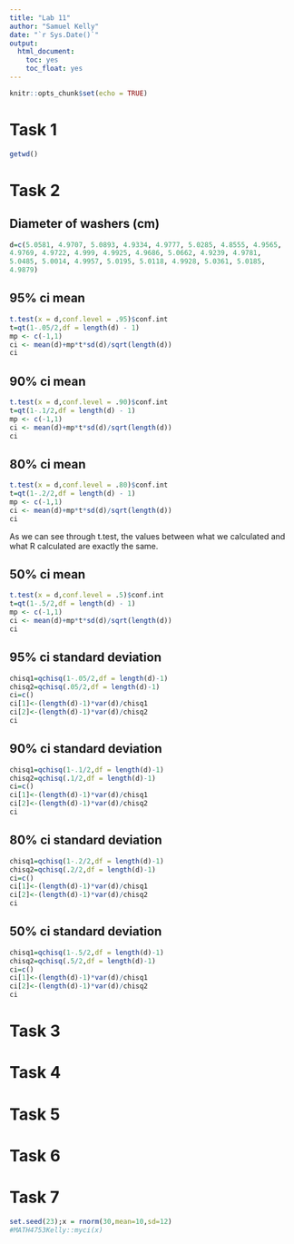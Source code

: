 ```yaml
---
title: "Lab 11"
author: "Samuel Kelly"
date: "`r Sys.Date()`"
output: 
  html_document:
    toc: yes
    toc_float: yes
---
```


```r
knitr::opts_chunk$set(echo = TRUE)
```


# Task 1

```r
getwd()
```


# Task 2

## Diameter of washers (cm)

```r
d=c(5.0581, 4.9707, 5.0893, 4.9334, 4.9777, 5.0285, 4.8555, 4.9565, 
4.9769, 4.9722, 4.999, 4.9925, 4.9686, 5.0662, 4.9239, 4.9781, 
5.0485, 5.0014, 4.9957, 5.0195, 5.0118, 4.9928, 5.0361, 5.0185, 
4.9879)
```

## 95% ci mean

```r
t.test(x = d,conf.level = .95)$conf.int
t=qt(1-.05/2,df = length(d) - 1)
mp <- c(-1,1)
ci <- mean(d)+mp*t*sd(d)/sqrt(length(d))
ci
```

## 90% ci mean

```r
t.test(x = d,conf.level = .90)$conf.int
t=qt(1-.1/2,df = length(d) - 1)
mp <- c(-1,1)
ci <- mean(d)+mp*t*sd(d)/sqrt(length(d))
ci
```

## 80% ci mean

```r
t.test(x = d,conf.level = .80)$conf.int
t=qt(1-.2/2,df = length(d) - 1)
mp <- c(-1,1)
ci <- mean(d)+mp*t*sd(d)/sqrt(length(d))
ci
```

As we can see through t.test, the values between what we calculated and what R calculated are exactly the same.

## 50% ci mean

```r
t.test(x = d,conf.level = .5)$conf.int
t=qt(1-.5/2,df = length(d) - 1)
mp <- c(-1,1)
ci <- mean(d)+mp*t*sd(d)/sqrt(length(d))
ci
```

## 95% ci standard deviation

```r
chisq1=qchisq(1-.05/2,df = length(d)-1)
chisq2=qchisq(.05/2,df = length(d)-1)
ci=c()
ci[1]<-(length(d)-1)*var(d)/chisq1
ci[2]<-(length(d)-1)*var(d)/chisq2
ci
```

## 90% ci standard deviation

```r
chisq1=qchisq(1-.1/2,df = length(d)-1)
chisq2=qchisq(.1/2,df = length(d)-1)
ci=c()
ci[1]<-(length(d)-1)*var(d)/chisq1
ci[2]<-(length(d)-1)*var(d)/chisq2
ci
```

## 80% ci standard deviation

```r
chisq1=qchisq(1-.2/2,df = length(d)-1)
chisq2=qchisq(.2/2,df = length(d)-1)
ci=c()
ci[1]<-(length(d)-1)*var(d)/chisq1
ci[2]<-(length(d)-1)*var(d)/chisq2
ci
```

## 50% ci standard deviation

```r
chisq1=qchisq(1-.5/2,df = length(d)-1)
chisq2=qchisq(.5/2,df = length(d)-1)
ci=c()
ci[1]<-(length(d)-1)*var(d)/chisq1
ci[2]<-(length(d)-1)*var(d)/chisq2
ci
```

# Task 3



# Task 4



# Task 5



# Task 6



# Task 7

```r
set.seed(23);x = rnorm(30,mean=10,sd=12)
#MATH4753Kelly::myci(x)

```

